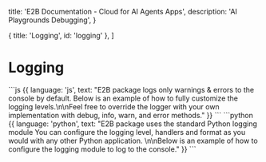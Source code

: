  title: 'E2B Documentation - Cloud for AI Agents Apps',
  description: 'AI Playgrounds Debugging',
}

  { title: 'Logging', id: 'logging' },
]

# Logging

<LanguageSpecificText>
  ```js {{ language: 'js', text: "E2B package logs only warnings & errors to the console by default. Below is an example of how to fully customize the logging levels.\n\nFeel free to override the logger with your own implementation with debug, info, warn, and error methods." }}
  ```
  ```python {{ language: 'python', text: "E2B package uses the standard Python logging module You can configure the logging level, handlers and format as you would with any other Python application. \n\nBelow is an example of how to configure the logging module to log to the console." }}
  ```
</LanguageSpecificText>

<CodeGroupAutoload path="logging/e2b_logging" isRunnable={false} />
